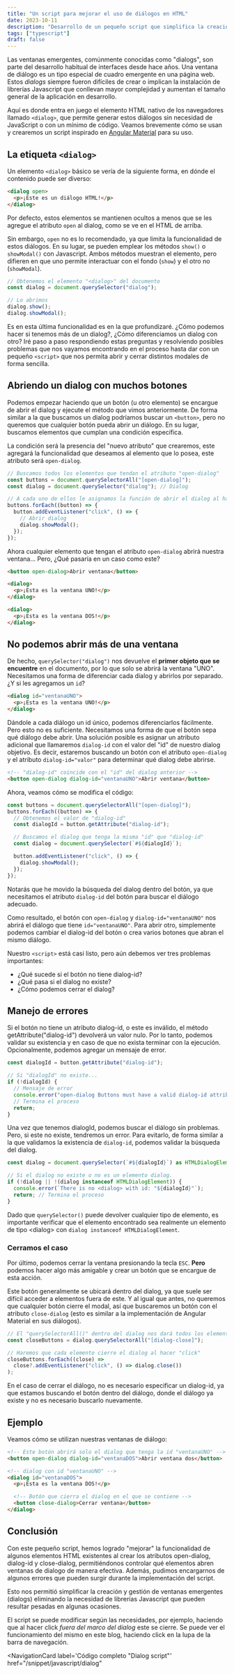 ---
title: "Un script para mejorar el uso de diálogos en HTML"
date: 2023-10-11
description: "Desarrollo de un pequeño script que simplifica la creación y gestión de dialogs."
tags: ["typescript"]
draft: false
---


Las ventanas emergentes, comúnmente conocidas como "dialogs", son parte del desarrollo habitual de interfaces desde hace años. Una ventana de diálogo es un tipo especial de cuadro emergente en una página web. Estos _dialogs_ siempre fueron difíciles de crear o implican la instalación de librerías Javascript que conllevan mayor complejidad y aumentan el tamaño general de la aplicación en desarrollo.

Aquí es donde entra en juego el elemento HTML nativo de los navegadores llamado `<dialog>`, que permite generar estos diálogos sin necesidad de JavaScript o con un mínimo de código. Veamos brevemente cómo se usan y crearemos un script inspirado en [Angular Material](https://material.angular.io/components/dialog/overview) para su uso.

## La etiqueta `<dialog>`

Un elemento `<dialog>` básico se vería de la siguiente forma, en dónde el contenido puede ser diverso:

```html
<dialog open>
  <p>¡Este es un diálogo HTML!</p>
</dialog>
```

Por defecto, estos elementos se mantienen ocultos a menos que se les agregue el atributo `open` al dialog, como se ve en el HTML de arriba.

Sin embargo, `open` no es lo recomendado, ya que limita la funcionalidad de estos diálogos. En su lugar, se pueden emplear los métodos `show()` o `showModal()` con Javascript. Ambos métodos muestran el elemento, pero difieren en que uno permite interactuar con el fondo (`show`) y el otro no (`showModal`).

```typescript
// Obtenemos el elemento "<dialog>" del documento
const dialog = document.querySelector("dialog");

// Lo abrimos
dialog.show();
dialog.showModal();
```

Es en esta última funcionalidad es en la que profundizaré. ¿Cómo podemos hacer si tenemos más de un dialog?, ¿Cómo diferenciamos un dialog con otro? Iré paso a paso respondiendo estas preguntas y resolviendo posibles problemas que nos vayamos encontrando en el proceso hasta dar con un pequeño `<script>` que nos permita abrir y cerrar distintos modales de forma sencilla.

## Abriendo un dialog con muchos botones

Podemos empezar haciendo que un botón (u otro elemento) se encargue de abrir el dialog y ejecute el método que vimos anteriormente. De forma similar a la que buscamos un dialog podríamos buscar un `<button>`, pero no queremos que cualquier botón pueda abrir un diálogo. En su lugar, buscamos elementos que cumplan una condición específica.

La condición será la presencia del "nuevo atributo" que crearemos, este agregará la funcionalidad que deseamos al elemento que lo posea, este atributo será `open-dialog`.

```typescript
// Buscamos todos los elementos que tendan el atributo "open-dialog"
const buttons = document.querySelectorAll("[open-dialog]");
const dialog = document.querySelector("dialog"); // Dialog

// A cada uno de ellos le asignamos la función de abrir el dialog al hacer "click"
buttons.forEach((button) => {
  button.addEventListener("click", () => {
    // Abrir dialog
    dialog.showModal();
  });
});
```

Ahora cualquier elemento que tengan el atributo `open-dialog` abrirá nuestra ventana... Pero, ¿Qué pasaría en un caso como este?

```html
<button open-dialog>Abrir ventana</button>

<dialog>
  <p>¡Esta es la ventana UNO!</p>
</dialog>

<dialog>
  <p>¡Esta es la ventana DOS!</p>
</dialog>
```

## No podemos abrir más de una ventana

De hecho, `querySelector("dialog")` nos devuelve el **primer objeto que se encuentre** en el documento, por lo que solo se abrirá la ventana "UNO". Necesitamos una forma de diferenciar cada dialog y abrirlos por separado. ¿Y si les agregamos un `id`?

```html
<dialog id="ventanaUNO">
  <p>¡Esta es la ventana UNO!</p>
</dialog>
```

Dándole a cada diálogo un id único, podemos diferenciarlos fácilmente. Pero esto no es suficiente. Necesitamos una forma de que el botón sepa qué diálogo debe abrir. Una solución posible es asignar un atributo adicional que llamaremos `dialog-id` con el valor del "id" de nuestro dialog objetivo. Es decir, estaremos buscando un botón con el atributo `open-dialog` y el atributo `dialog-id="valor"` para determinar qué dialog debe abrirse.

```html
<!-- "dialog-id" coincide con el "id" del dialog anterior -->
<button open-dialog dialog-id="ventanaUNO">Abrir ventana</button>
```

Ahora, veamos cómo se modifica el código:

```typescript
const buttons = document.querySelectorAll("[open-dialog]");
buttons.forEach((button) => {
  // Obtenemos el valor de "dialog-id"
  const dialogId = button.getAttribute("dialog-id");

  // Buscamos el dialog que tenga la misma "id" que "dialog-id"
  const dialog = document.querySelector(`#${dialogId}`);

  button.addEventListener("click", () => {
    dialog.showModal();
  });
});
```

Notarás que he movido la búsqueda del dialog dentro del botón, ya que necesitamos el atributo `dialog-id` del botón para buscar el diálogo adecuado.

Como resultado, el botón con `open-dialog` y `dialog-id="ventanaUNO"` nos abrirá el diálogo que tiene `id="ventanaUNO"`. Para abrir otro, simplemente podemos cambiar el dialog-id del botón o crea varios botones que abran el mismo diálogo.

Nuestro `<script>` está casi listo, pero aún debemos ver tres problemas importantes:

- ¿Qué sucede si el botón no tiene dialog-id?
- ¿Qué pasa si el dialog no existe?
- ¿Cómo podemos cerrar el dialog?

## Manejo de errores

Si el botón no tiene un atributo dialog-id, o este es inválido, el método getAttribute("dialog-id") devolverá un valor nulo. Por lo tanto, podemos validar su existencia y en caso de que no exista terminar con la ejecución. Opcionalmente, podemos agregar un mensaje de error.

```typescript
const dialogId = button.getAttribute("dialog-id");

// Si "dialogId" no existe...
if (!dialogId) {
  // Mensaje de error
  console.error("open-dialog Buttons must have a valid dialog-id attribute");
  // Termina el proceso
  return;
}
```

Una vez que tenemos dialogId, podemos buscar el diálogo sin problemas. Pero, si este no existe, tendremos un error. Para evitarlo, de forma similar a la que validamos la existencia de `dialog-id`, podemos validar la búsqueda del dialog.

```typescript
const dialog = document.querySelector(`#${dialogId}`) as HTMLDialogElement;

// Si el dialog no existe o no es un elemento dialog.
if (!dialog || !(dialog instanceof HTMLDialogElement)) {
  console.error(`There is no <dialog> with id: "${dialogId}"`);
  return; // Termina el proceso
}
```

Dado que `querySelector()` puede devolver cualquier tipo de elemento, es importante verificar que el elemento encontrado sea realmente un elemento de tipo \<dialog\> con `dialog instanceof HTMLDialogElement`.

### Cerramos el caso

Por último, podemos cerrar la ventana presionando la tecla `ESC`. **Pero** podemos hacer algo más amigable y crear un botón que se encargue de esta acción.

Este botón generalmente se ubicará dentro del dialog, ya que suele ser difícil acceder a elementos fuera de este. Y al igual que antes, no queremos que cualquier botón cierre el modal, así que buscaremos un botón con el atributo `close-dialog` (esto es similar a la implementación de Angular Material en sus diálogos).

```typescript
// El "querySelectorAll()" dentro del dialog nos dará todos los elementos que tengan el atributo "dialog-close"
const closeButtons = dialog.querySelectorAll("[dialog-close]");

// Haremos que cada elemento cierre el dialog al hacer "click"
closeButtons.forEach((close) =>
  close?.addEventListener("click", () => dialog.close())
);
```

En el caso de cerrar el diálogo, no es necesario especificar un dialog-id, ya que estamos buscando el botón dentro del diálogo, donde el diálogo ya existe y no es necesario buscarlo nuevamente.

## Ejemplo

Veamos cómo se utilizan nuestras ventanas de diálogo:

```html
<!-- Este botón abrirá solo el dialog que tenga la id "ventanaUNO" -->
<button open-dialog dialog-id="ventanaDOS">Abrir ventana dos</button>

<!-- dialog con id "ventanaUNO" -->
<dialog id="ventanaDOS">
  <p>¡Esta es la ventana DOS!</p>

  <!-- Botón que cierra el dialog en el que se contiene -->
  <button close-dialog>Cerrar ventana</button>
</dialog>
```

## Conclusión

Con este pequeño script, hemos logrado "mejorar" la funcionalidad de algunos elementos HTML existentes al crear los atributos open-dialog, dialog-id y close-dialog, permitiéndonos controlar qué elementos abren ventanas de dialogo de manera efectiva. Además, pudimos encargarnos de algunos errores que pueden surgir durante la implementación del script.

Esto nos permitió simplificar la creación y gestión de ventanas emergentes (dialogs) eliminando la necesidad de librerías Javascript que pueden resultar pesadas en algunas ocasiones.

El script se puede modificar según las necesidades, por ejemplo, haciendo que al hacer click _fuera del marco del dialog_ este se cierre. Se puede ver el funcionamiento del mismo en este blog, haciendo click en la lupa de la barra de navegación.

<NavigationCard
  label='Código completo "Dialog script"'
  href="/snippet/javascript/dialog"
></NavigationCard>
